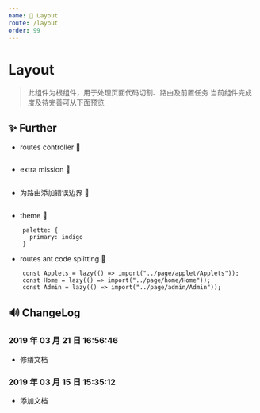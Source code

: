 ```yaml
---
name: 💄 Layout
route: /layout
order: 99
---
```


# Layout

> 此组件为根组件，用于处理页面代码切割、路由及前置任务
> 当前组件完成度及待完善可从下面预览

## ✨ Further

- routes controller 🍻

```

```

- extra mission 🍻

```

```

- 为路由添加错误边界 🍻

```

```

- theme 🚧

```
    palette: {
      primary: indigo
    }
```

- routes ant code splitting 🚧

```
    const Applets = lazy(() => import("../page/applet/Applets"));
    const Home = lazy(() => import("../page/home/Home"));
    const Admin = lazy(() => import("../page/admin/Admin"));
```

## 🔊 ChangeLog

### 2019 年 03 月 21 日 16:56:46

- 修缮文档

### 2019 年 03 月 15 日 15:35:12

- 添加文档
